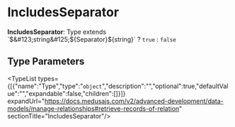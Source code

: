 
# IncludesSeparator

 **IncludesSeparator**: Type extends \`$&#123;string&#125;$&#123;Separator&#125;$&#123;string&#125;\` ? `true` : `false`

## Type Parameters

<TypeList types={[{"name":"Type","type":"`object`","description":"","optional":true,"defaultValue":"","expandable":false,"children":[]}]} expandUrl="https://docs.medusajs.com/v2/advanced-development/data-models/manage-relationships#retrieve-records-of-relation" sectionTitle="IncludesSeparator"/>
